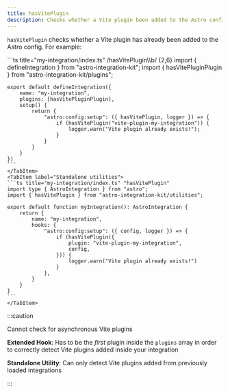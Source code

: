 ```yaml
---
title: hasVitePlugin
description: Checks whether a Vite plugin been added to the Astro config.
---
```



`hasVitePlugin` checks whether a Vite plugin has already been added to the Astro config. For example:

<Tabs>
	<TabItem label="Extended hooks">
	```ts title="my-integration/index.ts" /hasVitePlugin\\b/ {2,6}
	import { defineIntegration } from "astro-integration-kit";
	import { hasVitePluginPlugin } from "astro-integration-kit/plugins";

	export default defineIntegration({
		name: "my-integration",
		plugins: [hasVitePluginPlugin],
		setup() {
			return {
				"astro:config:setup": ({ hasVitePlugin, logger }) => {
					if (hasVitePlugin("vite-plugin-my-integration")) {
						logger.warn("Vite plugin already exists!");
					}
				}
			}
		}
	})
	```
	</TabItem>
	<TabItem label="Standalone utilities">
	```ts title="my-integration/index.ts" "hasVitePlugin"
	import type { AstroIntegration } from "astro";
	import { hasVitePlugin } from "astro-integration-kit/utilities";

	export default function myIntegration(): AstroIntegration {
		return {
			name: "my-integration",
			hooks: {
				"astro:config:setup": ({ config, logger }) => {
					if (hasVitePlugin({
						plugin: "vite-plugin-my-integration",
						config,
					})) {
						logger.warn("Vite plugin already exists!")
					}
				},
			}
		}
	}
	``` 
	</TabItem>
</Tabs>

:::caution

Cannot check for asynchronous Vite plugins

**Extended Hook**: Has to be the _first_ plugin inside the `plugins` array in order to correctly detect Vite plugins added inside your integration

**Standalone Utility**: Can only detect Vite plugins added from previously loaded integrations

:::